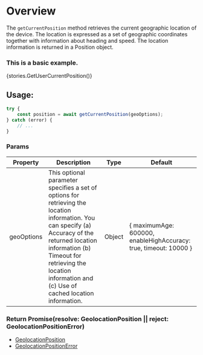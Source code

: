 
<Meta title="Modules/Mapbox/Helpers" component={getCurrentPosition} />

# Overview

The `getCurrentPosition` method retrieves the current geographic location of the device. The location is expressed as a set of geographic coordinates together with information about heading and speed. The location information is returned in a Position object.

### This is a basic example.

<Preview>
    <Story name="Mapbox">{stories.GetUserCurrentPosition()}</Story>
</Preview>

## Usage:

```js
try {
    const position = await getCurrentPosition(geoOptions);
} catch (error) {
    // ...
}
```

### Params

| Property   | Description                                                                                                                                                                                                                                                   | Type   | Default                                                          |
| ---------- | ------------------------------------------------------------------------------------------------------------------------------------------------------------------------------------------------------------------------------------------------------------- | ------ | ---------------------------------------------------------------- |
| geoOptions | This optional parameter specifies a set of options for retrieving the location information. You can specify (a) Accuracy of the returned location information (b) Timeout for retrieving the location information and (c) Use of cached location information. | Object | { maximumAge: 600000, enableHighAccuracy: true, timeout: 10000 } |

### Return Promise(resolve: GeolocationPosition || reject: GeolocationPositionError)

-   [GeolocationPosition](https://developer.mozilla.org/en-US/docs/Web/API/GeolocationPosition)
-   [GeolocationPositionError](https://developer.mozilla.org/en-US/docs/Web/API/GeolocationPositionError)
